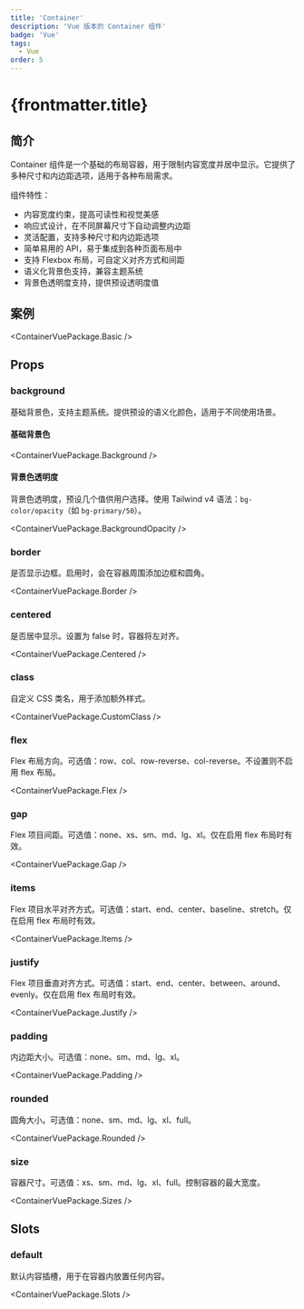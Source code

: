 ```yaml
---
title: 'Container'
description: 'Vue 版本的 Container 组件'
badge: 'Vue'
tags:
  - Vue
order: 5
---
```



# {frontmatter.title}

## 简介

Container 组件是一个基础的布局容器，用于限制内容宽度并居中显示。它提供了多种尺寸和内边距选项，适用于各种布局需求。

组件特性：

- 内容宽度约束，提高可读性和视觉美感
- 响应式设计，在不同屏幕尺寸下自动调整内边距
- 灵活配置，支持多种尺寸和内边距选项
- 简单易用的 API，易于集成到各种页面布局中
- 支持 Flexbox 布局，可自定义对齐方式和间距
- 语义化背景色支持，兼容主题系统
- 背景色透明度支持，提供预设透明度值

## 案例

<ContainerVuePackage.Basic />

## Props

### background

基础背景色，支持主题系统。提供预设的语义化颜色，适用于不同使用场景。

#### 基础背景色

<ContainerVuePackage.Background />

#### 背景色透明度

背景色透明度，预设几个值供用户选择。使用 Tailwind v4 语法：`bg-color/opacity`（如 `bg-primary/50`）。

<ContainerVuePackage.BackgroundOpacity />

### border

是否显示边框。启用时，会在容器周围添加边框和圆角。

<ContainerVuePackage.Border />

### centered

是否居中显示。设置为 false 时，容器将左对齐。

<ContainerVuePackage.Centered />

### class

自定义 CSS 类名，用于添加额外样式。

<ContainerVuePackage.CustomClass />

### flex

Flex 布局方向。可选值：row、col、row-reverse、col-reverse。不设置则不启用 flex 布局。

<ContainerVuePackage.Flex />

### gap

Flex 项目间距。可选值：none、xs、sm、md、lg、xl。仅在启用 flex 布局时有效。

<ContainerVuePackage.Gap />

### items

Flex 项目水平对齐方式。可选值：start、end、center、baseline、stretch。仅在启用 flex 布局时有效。

<ContainerVuePackage.Items />

### justify

Flex 项目垂直对齐方式。可选值：start、end、center、between、around、evenly。仅在启用 flex 布局时有效。

<ContainerVuePackage.Justify />

### padding

内边距大小。可选值：none、sm、md、lg、xl。

<ContainerVuePackage.Padding />

### rounded

圆角大小。可选值：none、sm、md、lg、xl、full。

<ContainerVuePackage.Rounded />

### size

容器尺寸。可选值：xs、sm、md、lg、xl、full。控制容器的最大宽度。

<ContainerVuePackage.Sizes />

## Slots

### default

默认内容插槽，用于在容器内放置任何内容。

<ContainerVuePackage.Slots />
